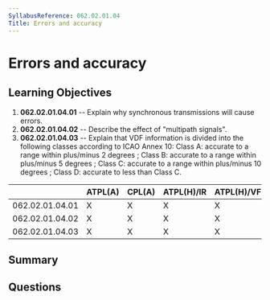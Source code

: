 ```yaml
---
SyllabusReference: 062.02.01.04
Title: Errors and accuracy
---
```


# Errors and accuracy

## Learning Objectives

1. **062.02.01.04.01** -- Explain why synchronous transmissions will cause errors.
2. **062.02.01.04.02** -- Describe the effect of "multipath signals".
3. **062.02.01.04.03** -- Explain that VDF information is divided into the
   following classes according to ICAO Annex 10: Class A: accurate to a range
   within plus/minus 2 degrees ; Class B: accurate to a range within plus/minus
   5 degrees ; Class C: accurate to a range within plus/minus 10 degrees ; Class
   D: accurate to less than Class C.

|                 | ATPL(A) | CPL(A) | ATPL(H)/IR | ATPL(H)/VFR | CPL(H) | IR  | CBIR(A) |
| --------------- | ------- | ------ | ---------- | ----------- | ------ | --- | ------- |
| 062.02.01.04.01 | X       | X      | X          | X           | X      | X   |         |
| 062.02.01.04.02 | X       | X      | X          | X           | X      | X   |         |
| 062.02.01.04.03 | X       | X      | X          | X           | X      | X   |         |

## Summary

## Questions
